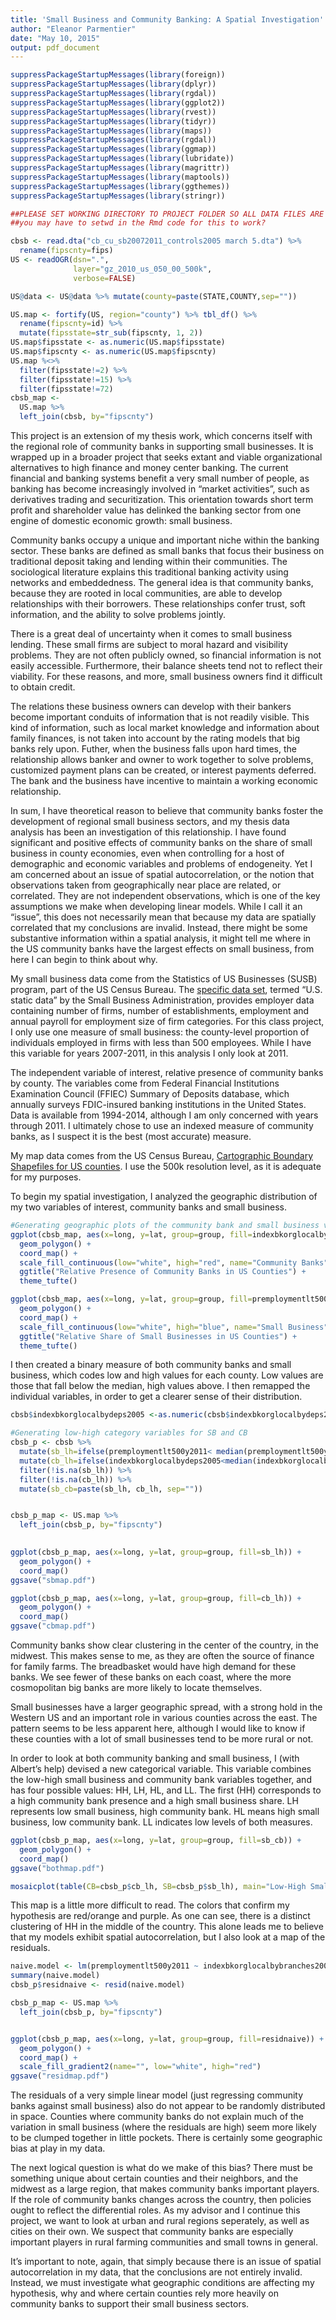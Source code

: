 ```yaml
---
title: 'Small Business and Community Banking: A Spatial Investigation'
author: "Eleanor Parmentier"
date: "May 10, 2015"
output: pdf_document
---
```



```r
suppressPackageStartupMessages(library(foreign))
suppressPackageStartupMessages(library(dplyr))
suppressPackageStartupMessages(library(rgdal))
suppressPackageStartupMessages(library(ggplot2))
suppressPackageStartupMessages(library(rvest))
suppressPackageStartupMessages(library(tidyr))
suppressPackageStartupMessages(library(maps))
suppressPackageStartupMessages(library(rgdal))
suppressPackageStartupMessages(library(ggmap))
suppressPackageStartupMessages(library(lubridate))
suppressPackageStartupMessages(library(magrittr))
suppressPackageStartupMessages(library(maptools))
suppressPackageStartupMessages(library(ggthemes))
suppressPackageStartupMessages(library(stringr))

##PLEASE SET WORKING DIRECTORY TO PROJECT FOLDER SO ALL DATA FILES ARE AVAILABLE
##you may have to setwd in the Rmd code for this to work?

cbsb <- read.dta("cb_cu_sb20072011_controls2005 march 5.dta") %>%
  rename(fipscnty=fips)
US <- readOGR(dsn=".", 
              layer="gz_2010_us_050_00_500k", 
              verbose=FALSE) 

US@data <- US@data %>% mutate(county=paste(STATE,COUNTY,sep=""))

US.map <- fortify(US, region="county") %>% tbl_df() %>%
  rename(fipscnty=id) %>%
  mutate(fipsstate=str_sub(fipscnty, 1, 2))
US.map$fipsstate <- as.numeric(US.map$fipsstate)
US.map$fipscnty <- as.numeric(US.map$fipscnty)
US.map %<>%
  filter(fipsstate!=2) %>%
  filter(fipsstate!=15) %>%
  filter(fipsstate!=72)
cbsb_map <-
  US.map %>%
  left_join(cbsb, by="fipscnty")

```
<p>This project is an extension of my thesis work, which concerns itself with the regional role of community banks in supporting small businesses. It is wrapped up in a broader project that seeks extant and viable organizational alternatives to high finance and money center banking. The current financial and banking systems benefit a very small number of people, as banking has become increasingly involved in "market activities", such as derivatives trading and securitization. This orientation towards short term profit and shareholder value has delinked the banking sector from one engine of domestic economic growth: small business. 
<p>Community banks occupy a unique and important niche within the banking sector. These banks are defined as small banks that focus their business on traditional deposit taking and lending within their communities. The sociological literature explains this traditional banking activity using networks and embeddedness. The general idea is that community banks, because they are rooted in local communities, are able to develop relationships with their borrowers. These relationships confer trust, soft information, and the ability to solve problems jointly.
<p>There is a great deal of uncertainty when it comes to small business lending. These small firms are subject to moral hazard and visibility problems. They are not often publicly owned, so financial information is not easily accessible. Furthermore, their balance sheets tend not to reflect their viability. For these reasons, and more, small business owners find it difficult to obtain credit.
<p>The relations these business owners can develop with their bankers become important conduits of information that is not readily visible. This kind of information, such as local market knowledge and information about family finances, is not taken into account by the rating models that big banks rely upon. Futher, when the business falls upon hard times, the relationship allows banker and owner to work together to solve problems, customized payment plans can be created, or interest payments deferred. The bank and the business have incentive to maintain a working economic relationship. 
<p>In sum, I have theoretical reason to believe that community banks foster the development of regional small business sectors, and my thesis data analysis has been an investigation of this relationship. I have found significant and positive effects of community banks on the share of small business in county economies, even when controlling for a host of demographic and economic variables and problems of endogeneity. Yet I am concerned about an issue of spatial autocorrelation, or the notion that observations taken from geographically near place are related, or correlated. They are not independent observations, which is one of the key assumptions we make when developing linear models. While I call it an "issue", this does not necessarily mean that because my data are spatially correlated that my conclusions are invalid. Instead, there might be some substantive information within a spatial analysis, it might tell me where in the US community banks have the largest effects on small business, from here I can begin to think about why. 
<p>My small business data come from the Statistics of US Businesses (SUSB) program, part of the US Census Bureau. The [specific data set](https://www.sba.gov/advocacy/firm-size-data), termed “U.S. static data” by the Small Business Administration, provides employer data containing number of firms, number of establishments, employment and annual payroll for employment size of firm categories. For this class project, I only use one measure of small business: the county-level proportion of individuals employed in firms with less than 500 employees. While I have this variable for years 2007-2011, in this analysis I only look at 2011. 
<p>The independent variable of interest, relative presence of community banks by county. The variables come from Federal Financial Institutions Examination Council (FFIEC) Summary of Deposits database, which annually surveys FDIC-insured banking institutions in the United States. Data is available from 1994-2014, although I am only concerned with years through 2011. I ultimately chose to use an indexed measure of community banks, as I suspect it is the best (most accurate) measure. </p>
<p> My map data comes from the US Census Bureau, [Cartographic Boundary Shapefiles for US counties](https://www.census.gov/geo/maps-data/data/cbf/cbf_counties.html). I use the 500k resolution level, as it is adequate for my purposes. </p>

<p> To begin my spatial investigation, I analyzed the geographic distribution of my two variables of interest, community banks and small business. 
```r
#Generating geographic plots of the community bank and small business variables, to look at their spatial distribution
ggplot(cbsb_map, aes(x=long, y=lat, group=group, fill=indexbkorglocalbydeps2005)) +
  geom_polygon() +
  coord_map() +
  scale_fill_continuous(low="white", high="red", name="Community Banks")  +
  ggtitle("Relative Presence of Community Banks in US Counties") +
  theme_tufte()

ggplot(cbsb_map, aes(x=long, y=lat, group=group, fill=premploymentlt500y2011)) +
  geom_polygon() +
  coord_map() +
  scale_fill_continuous(low="white", high="blue", name="Small Business") +
  ggtitle("Relative Share of Small Businesses in US Counties") +
  theme_tufte()
```
<p>I then created a binary measure of both community banks and small business, which codes low and high values for each county. Low values are those that fall below the median, high values above. I then remapped the individual variables, in order to get a clearer sense of their distribution.</p>


```r
cbsb$indexbkorglocalbydeps2005 <-as.numeric(cbsb$indexbkorglocalbydeps2005)

#Generating low-high category variables for SB and CB
cbsb_p <- cbsb %>%
  mutate(sb_lh=ifelse(premploymentlt500y2011< median(premploymentlt500y2011, na.rm=TRUE), "L", "H")) %>%
  mutate(cb_lh=ifelse(indexbkorglocalbydeps2005<median(indexbkorglocalbydeps2005, na.rm=TRUE), "L", "H")) %>%
  filter(!is.na(sb_lh)) %>%
  filter(!is.na(cb_lh)) %>%
  mutate(sb_cb=paste(sb_lh, cb_lh, sep=""))


cbsb_p_map <- US.map %>%
  left_join(cbsb_p, by="fipscnty")
  

ggplot(cbsb_p_map, aes(x=long, y=lat, group=group, fill=sb_lh)) +
  geom_polygon() +
  coord_map()
ggsave("sbmap.pdf")

ggplot(cbsb_p_map, aes(x=long, y=lat, group=group, fill=cb_lh)) +
  geom_polygon() +
  coord_map()
ggsave("cbmap.pdf")

```
<p>Community banks show clear clustering in the center of the country, in the midwest. This makes sense to me, as they are often the source of finance for family farms. The breadbasket would have high demand for these banks. We see fewer of these banks on each coast, where the more cosmopolitan big banks are more likely to locate themselves.</p>

<p> Small businesses have a larger geographic spread, with a strong hold in the Western US and an important role in various counties across the east. The pattern seems to be less apparent here, although I would like to know if these counties with a lot of small businesses tend to be more rural or not. </p>

<p> In order to look at both community banking and small business, I (with Albert's help) devised a new categorical variable. This variable combines the low-high small business and community bank variables together, and has four possible values: HH, LH, HL, and LL. The first (HH) corresponds to a high community bank presence and a high small business share. LH represents low small business, high community bank. HL means high small business, low community bank. LL indicates low levels of both measures. </p>

```r

ggplot(cbsb_p_map, aes(x=long, y=lat, group=group, fill=sb_cb)) +
  geom_polygon() +
  coord_map()
ggsave("bothmap.pdf")

mosaicplot(table(CB=cbsb_p$cb_lh, SB=cbsb_p$sb_lh), main="Low-High Small Business and Community Banks", xlab="Community Banks", ylab="Small Business", color=TRUE)
```
<p> This map is a little more difficult to read. The colors that confirm my hypothesis are red/orange and purple. As one can see, there is a distinct clustering of HH in the middle of the country. This alone leads me to believe that my models exhibit spatial autocorrelation, but I also look at a map of the residuals. </p>
```r

naive.model <- lm(premploymentlt500y2011 ~ indexbkorglocalbybranches2005, cbsb_p)
summary(naive.model)
cbsb_p$residnaive <- resid(naive.model)
```

```r
cbsb_p_map <- US.map %>%
  left_join(cbsb_p, by="fipscnty")


ggplot(cbsb_p_map, aes(x=long, y=lat, group=group, fill=residnaive)) +
  geom_polygon() +
  coord_map() +
  scale_fill_gradient2(name="", low="white", high="red")
ggsave("residmap.pdf")

```
<p>The residuals of a very simple linear model (just regressing community banks against small business) also do not appear to be randomly distributed in space. Counties where community banks do not explain much of the variation in small business (where the residuals are high) seem more likely to be clumped together in little pockets. There is certainly some geographic bias at play in my data. </p>

<p> The next logical question is what do we make of this bias? There must be something unique about certain counties and their neighbors, and the midwest as a large region, that makes community banks important players. If the role of community banks changes across the country, then policies ought to reflect the differential roles. As my advisor and I continue this project, we want to look at urban and rural regions seperately, as well as cities on their own. We suspect that community banks are especially important players in rural farming communities and small towns in general. </p>

<p> It's important to note, again, that simply because there is an issue of spatial autocorrelation in my data, that the conclusions are not entirely invalid. Instead, we must investigate what geographic conditions are affecting my hypothesis, why and where certain counties rely more heavily on community banks to support their small business sectors. </p>

